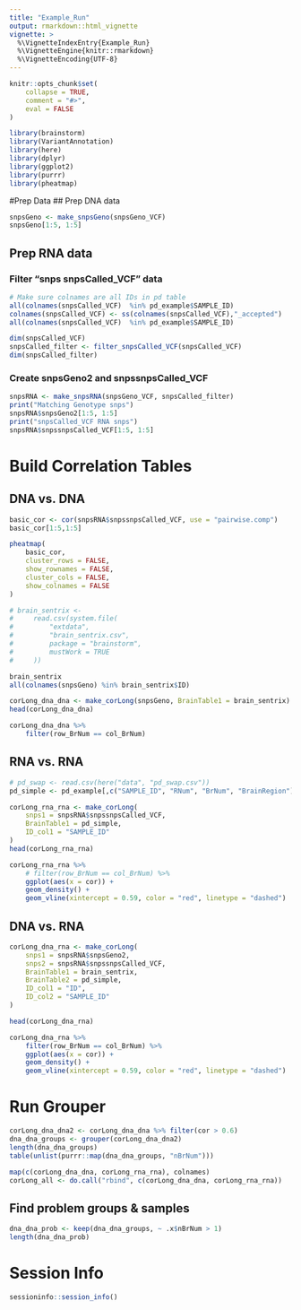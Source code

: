 ```yaml
---
title: "Example_Run"
output: rmarkdown::html_vignette
vignette: >
  %\VignetteIndexEntry{Example_Run}
  %\VignetteEngine{knitr::rmarkdown}
  %\VignetteEncoding{UTF-8}
---
```


```r
knitr::opts_chunk$set(
    collapse = TRUE,
    comment = "#>",
    eval = FALSE
)
```

```r
library(brainstorm)
library(VariantAnnotation)
library(here)
library(dplyr)
library(ggplot2)
library(purrr)
library(pheatmap)
```

#Prep Data
## Prep DNA data
```r
snpsGeno <- make_snpsGeno(snpsGeno_VCF)
snpsGeno[1:5, 1:5]
```


## Prep RNA data
### Filter "snps snpsCalled_VCF" data
```r
# Make sure colnames are all IDs in pd table
all(colnames(snpsCalled_VCF)  %in% pd_example$SAMPLE_ID)
colnames(snpsCalled_VCF) <- ss(colnames(snpsCalled_VCF),"_accepted")
all(colnames(snpsCalled_VCF)  %in% pd_example$SAMPLE_ID)

dim(snpsCalled_VCF)
snpsCalled_filter <- filter_snpsCalled_VCF(snpsCalled_VCF)
dim(snpsCalled_filter)
```

### Create snpsGeno2 and snpssnpsCalled_VCF
```r
snpsRNA <- make_snpsRNA(snpsGeno_VCF, snpsCalled_filter)
print("Matching Genotype snps")
snpsRNA$snpsGeno2[1:5, 1:5]
print("snpsCalled_VCF RNA snps")
snpsRNA$snpssnpsCalled_VCF[1:5, 1:5]
```

# Build Correlation Tables
## DNA vs. DNA


```r
basic_cor <- cor(snpsRNA$snpssnpsCalled_VCF, use = "pairwise.comp")
basic_cor[1:5,1:5]
```

```r
pheatmap(
    basic_cor,
    cluster_rows = FALSE,
    show_rownames = FALSE,
    cluster_cols = FALSE,
    show_colnames = FALSE
)
```

```r
# brain_sentrix <-
#     read.csv(system.file(
#         "extdata",
#         "brain_sentrix.csv",
#         package = "brainstorm",
#         mustWork = TRUE
#     ))

brain_sentrix
all(colnames(snpsGeno) %in% brain_sentrix$ID)

corLong_dna_dna <- make_corLong(snpsGeno, BrainTable1 = brain_sentrix)
head(corLong_dna_dna)
```

```r
corLong_dna_dna %>%
    filter(row_BrNum == col_BrNum) 
```



## RNA vs. RNA
```r
# pd_swap <- read.csv(here("data", "pd_swap.csv"))
pd_simple <- pd_example[,c("SAMPLE_ID", "RNum", "BrNum", "BrainRegion")]

corLong_rna_rna <- make_corLong(
    snps1 = snpsRNA$snpssnpsCalled_VCF,
    BrainTable1 = pd_simple,
    ID_col1 = "SAMPLE_ID"
)
head(corLong_rna_rna)
```

```r
corLong_rna_rna %>%
    # filter(row_BrNum == col_BrNum) %>%
    ggplot(aes(x = cor)) +
    geom_density() +
    geom_vline(xintercept = 0.59, color = "red", linetype = "dashed")
```

## DNA vs. RNA
```r
corLong_dna_rna <- make_corLong(
    snps1 = snpsRNA$snpsGeno2,
    snps2 = snpsRNA$snpssnpsCalled_VCF,
    BrainTable1 = brain_sentrix,
    BrainTable2 = pd_simple,
    ID_col1 = "ID",
    ID_col2 = "SAMPLE_ID"
)

head(corLong_dna_rna)
```

```r
corLong_dna_rna %>%
    filter(row_BrNum == col_BrNum) %>%
    ggplot(aes(x = cor)) +
    geom_density() +
    geom_vline(xintercept = 0.59, color = "red", linetype = "dashed")
```

# Run Grouper
```r
corLong_dna_dna2 <- corLong_dna_dna %>% filter(cor > 0.6)
dna_dna_groups <- grouper(corLong_dna_dna2)
length(dna_dna_groups)
table(unlist(purrr::map(dna_dna_groups, "nBrNum")))
```

```r
map(c(corLong_dna_dna, corLong_rna_rna), colnames)
corLong_all <- do.call("rbind", c(corLong_dna_dna, corLong_rna_rna))
```



## Find problem groups & samples
```r
dna_dna_prob <- keep(dna_dna_groups, ~ .x$nBrNum > 1)
length(dna_dna_prob)
```


# Session Info
```r
sessioninfo::session_info()
```

